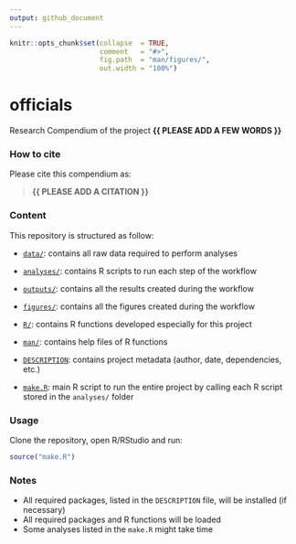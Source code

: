 ```yaml
---
output: github_document
---
```


<!-- README.md is generated from README.Rmd. Please edit that file -->


```r
knitr::opts_chunk$set(collapse  = TRUE,
                      comment   = "#>",
                      fig.path  = "man/figures/",
                      out.width = "100%")
```



# officials


<!-- badges: start -->
<!-- badges: end -->


Research Compendium of the project **{{ PLEASE ADD A FEW WORDS }}**



### How to cite

Please cite this compendium as: 

> **{{ PLEASE ADD A CITATION }}**



### Content

This repository is structured as follow:

- [`data/`](https://github.com/frbcesab/officials/tree/master/data):
contains all raw data required to perform analyses

- [`analyses/`](https://github.com/frbcesab/officials/tree/main/analyses/):
contains R scripts to run each step of the workflow

- [`outputs/`](https://github.com/frbcesab/officials/tree/main/outputs):
contains all the results created during the workflow

- [`figures/`](https://github.com/frbcesab/officials/tree/main/figures):
contains all the figures created during the workflow

- [`R/`](https://github.com/frbcesab/officials/tree/main/R):
contains R functions developed especially for this project

- [`man/`](https://github.com/frbcesab/officials/tree/main/man):
contains help files of R functions

- [`DESCRIPTION`](https://github.com/frbcesab/officials/tree/main/DESCRIPTION):
contains project metadata (author, date, dependencies, etc.)

- [`make.R`](https://github.com/frbcesab/officials/tree/main/make.R):
main R script to run the entire project by calling each R script stored in the `analyses/` folder



### Usage

Clone the repository, open R/RStudio and run:

```r
source("make.R")
```



### Notes

- All required packages, listed in the `DESCRIPTION` file, will be installed (if necessary)
- All required packages and R functions will be loaded
- Some analyses listed in the `make.R` might take time
